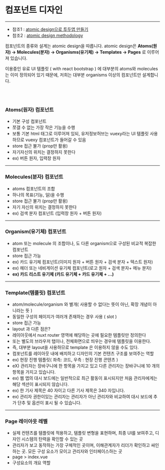 
<Meta title="🐱‍🏍 개발가이드 /🐱‍🚀 컴포넌트 설계" />

# 컴포넌트 디자인

---

- 참조1 : [atomic design으로 투두앱 만들기](https://velog.io/@thsoon/쓸때없이-고퀄인-투두리스트-만들기-FE-2.-뷰-설계)
- 참조2 : [atomic design methodology](https://atomicdesign.bradfrost.com/chapter-2/)

컴포넌트의 종류와 설계는 atomic design을 따릅니다. atomic design은 **Atoms(원자) -> Molecules(분자) -> Organisms(유기체) -> Templates -> Pages** 로 이루어져 있습니다.

이용중인 유료 UI 템플릿 ( with react bootstrap ) 에 대부분의 atoms와 molecules는 이미 정의되어 있기 때문에, 저희는 대부분 organisms 이상의 컴포넌트만 설계합니다.

<br />
<br />

### Atoms(원자) 컴포넌트

- 기본 구성 컴포넌트
- 쪼갤 수 없는 가장 작은 기능을 수행
- 보통 기본 html 태그로 이루어져 있되, 유저정보허브는 vuexy라는 UI 템플릿 사용하므로 vuexy 컴포넌트가 들어갈 수 있음
- store 접근 불가 (prop만 활용)
- 자기자신의 위치는 결정하지 못한다
- ex) 버튼 원자, 입력창 원자

---

### Molecules(분자) 컴포넌트

- atoms 컴포넌트의 조합
- 하나의 목표(기능, 일)을 수행
- store 접근 불가 (prop만 활용)
- 자기 자신의 위치는 결정하지 못한다
- ex) 검색 분자 컴포넌트 (입력창 원자 + 버튼 원자)

---

### Organism(유기체) 컴포넌트

- atom 또는 molecule 의 조합이나, 도 다른 organism으로 구성된 비교적 복잡한 컴포넌트
- store 접근 가능
- ex) 카드 유기체 컴포넌트(이미지 원자 + 버튼 원자 + 검색 분자 + 텍스트 원자)
- ex) 헤더 또는 네비게이션 유기체 컴포넌트(로고 원자 + 검색 분자+ 메뉴 분자)
- **ex) 카드 리스트 유기체 (카드 유기체 + 카드 유기체 + ...)**

---

### Template(템플릿) 컴포넌트

- atom/molecule/organism 와 별개( 사용할 수 없다는 뜻이 아닌, 확장 개념이 아니라는 뜻 )
- 동일한 구성의 페이지가 여러개 존재하는 경우 사용 ( slot )
- store 접근 가능
- layout 과 다른 점은?
- 레이아웃에서 nuxt router 영역에 해당하는 곳에 필요한 템플릿만 정의한다
- 또는 별도의 브라우저 탭이나, 전체화면으로 띄우는 경우에 템플릿을 이용한다.
- 즉, 대부분 layout을 사용하므로 template 은 이용하지 않을 수도 있다.
- 컴포넌트를 레이아웃 내에 배치하고 디자인의 기본 컨텐츠 구조를 보여주는 역할
- ex) 현장 진행 템플릿( 좌측: 코드, 우측 : 현장 진행 콘텐츠 )
- eX) 관리자는 장바구니에 한 항목을 가지고 있고 다른 관리자는 장바구니에 10 개의 항목을 가지고 있습니다.
- ex) 웹 앱의 대시 보드에는 일반적으로 최근 활동이 표시되지만 처음 관리자에게는 해당 섹션이 표시되지 않습니다.
- ex) 한 기사 제목은 40 자이고 다른 기사 제목은 340 자입니다.
- ex) 관리자 권한이있는 관리자는 관리자가 아닌 관리자와 비교하여 대시 보드에 추가 단추 및 옵션이 표시 될 수 있습니다.

---

### Page 레이아웃 레벨

- 실제 컨텐츠를 템플릿에 적용하고, 템플릿 변형을 표현하며, 최종 UI를 보여주고, 디자인 시스템의 탄력을 확인할 수 있는 곳
- 관리자가 보고 동작하는 가장 구체적인 곳이며, 이해관계자가 리더가 확인하고 싸인하는 곳. 모든 구성 요소가 모이고 관리자와 인터페이스하는 곳
- page > index.vue
- 구성요소의 개요 역할
